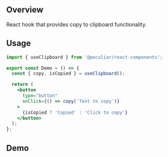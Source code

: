
<Meta title="Hooks/useClipboard" />

## Overview

React hook that provides copy to clipboard functionality.

## Usage

```jsx
import { useClipboard } from '@peculiar/react-components';

export const Demo = () => {
  const { copy, isCopied } = useClipboard();

  return (
    <button
      type="button"
      onClick={() => copy('Text to copy')}
    >
      {isCopied ? 'Copied' : 'Click to copy'}
    </button>
  );
};
```

## Demo

<Canvas of={Stories.DemoExample} />
